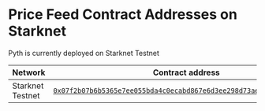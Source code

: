# Price Feed Contract Addresses on Starknet

Pyth is currently deployed on Starknet Testnet


| Network           | Contract address                                                     |
| ----------------- | -------------------------------------------------------------------- |
| Starknet Testnet | [`0x07f2b07b6b5365e7ee055bda4c0ecabd867e6d3ee298d73aea32b027667186d6`](https://sepolia.voyager.online/contract/0x07f2b07b6b5365e7ee055bda4c0ecabd867e6d3ee298d73aea32b027667186d6)                         |

